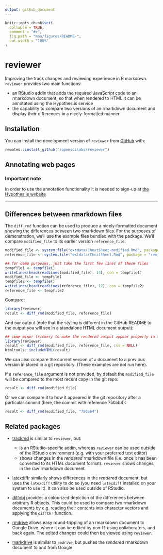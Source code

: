 ```yaml
---
output: github_document
---
```


<!-- README.md is generated from README.Rmd. Please edit that file -->

```r
knitr::opts_chunk$set(
  collapse = TRUE,
  comment = "#>",
  fig.path = "man/figures/README-",
  out.width = "100%"
)
```
# reviewer
Improving the track changes and reviewing experience in R markdown. `reviewer` provides two main functions:

- an RStudio addin that adds the required JavaScript code to an rmarkdown document, so that when rendered to HTML it can be annotated using the Hypothes.is service
- the capability to compare two versions of an rmarkdown document and display their differences in a nicely-formatted manner.

## Installation

You can install the development version of `reviewer` from [GitHub](https://github.com/ropenscilabs/reviewer) with:

```r
remotes::install_github("ropenscilabs/reviewer")
```

## Annotating web pages

### Important note
In order to use the annotation functionality it is needed to sign-up at [the Hypothes.is website](https://hypothes.is/signup)

----

## Differences between rmarkdown files

The `diff_rmd` function can be used to produce a nicely-formatted document showing the differences between two rmarkdown files. For the purposes of demonstration, we'll use the example files bundled with the package. We'll compare `modified_file` to its earlier version `reference_file`:

```r
modified_file <- system.file("extdata/CheatSheet-modified.Rmd", package = "reviewer")
reference_file <- system.file("extdata/CheatSheet.Rmd", package = "reviewer")
```

```r
## for demo purposes, just take the first few lines of these files
tempfile1 <- tempfile()
writeLines(head(readLines(modified_file), 14), con = tempfile1)
modified_file <- tempfile1
tempfile2 <- tempfile()
writeLines(head(readLines(reference_file), 12), con = tempfile2)
reference_file <- tempfile2
```

Compare:

```r
library(reviewer)
result <- diff_rmd(modified_file, reference_file)
```

And our output (note that the styling is different in the GitHub README to the output you will see in a standalone HTML document output):

```r
## some minor trickery to make the rendered output appear properly in the README.md
library(reviewer)
result <- diff_rmd(modified_file, reference_file, css = NULL)
htmltools::includeHTML(result)
```

We can also compare the current version of a document to a previous version in stored in a git repository. (These examples are not run here).

If a `reference_file` argument is not provided, by default the `modified_file` will be compared to the most recent copy in the git repo:

```r
result <- diff_rmd(modified_file)
```

Or we can compare it to how it appeared in the git repository after a particular commit (here, the commit with reference 750ab4):

```r
result <- diff_rmd(modified_file, "750ab4")
```


## Related packages

- [trackmd](https://github.com/ropenscilabs/trackmd) is similar to `reviewer`, but:

  - is an RStudio-specific addin, whereas `reviewer` can be used outside of the RStudio environment (e.g. with your preferred text editor)
  - shows changes in the *rendered* rmarkdown file (i.e. once it has been converted to its HTML document format). `reviewer` shows changes in the raw rmarkdown document.

- [latexdiffr](https://github.com/hughjonesd/latexdiffr) similarly shows differences in the *rendered* document, but uses the `latexdiff` utility to do so (you need `latexdiff` installed on your system to use it). It can also be used outside of RStudio.

- [diffobj](https://github.com/brodieG/diffobj) provides a colourized depiction of the differences between arbitrary R objects. This could be used to compare two rmarkdown documents by e.g. reading their contents into character vectors and applying the `diffChr` function.

- [rmdrive](https://github.com/ekothe/rmdrive) allows easy round-tripping of an rmarkdown document to Google Drive, where it can be edited by non-R-using collaborators, and back again. The edited changes could then be viewed using `reviewer`.

- [markdrive](https://github.com/MilesMcBain/markdrive) is similar to `rmdrive`, but pushes the *rendered* rmarkdown document to and from Google.
